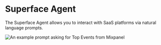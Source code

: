 # Superface Agent
The Superface Agent allows you to interact with SaaS platforms via natural language prompts.

![An example prompt asking for Top Events from Mixpanel](/img/agent/prompt-top-events-example.png)

